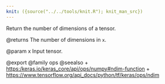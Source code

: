 ```yaml
---
knit: ({source("../../tools/knit.R"); knit_man_src})
---
```

Return the number of dimensions of a tensor.

@returns
    The number of dimensions in `x`.

@param x Input tensor.

@export
@family ops
@seealso
+ <https:/keras.io/keras_core/api/ops/numpy#ndim-function>
+ <https://www.tensorflow.org/api_docs/python/tf/keras/ops/ndim>
